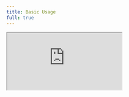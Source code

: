 ```yaml
---
title: Basic Usage
full: true
---
```


<iframe
  src="https://codesandbox.io/p/devbox/github/getcronit/pylon-template/main?file=%2Fsrc%2Findex.ts%3A14%2C22"
  style={{
    width: "100%",
    height: "100%",
    border: 0,
    overflow: "hidden",
    background: "rgb(21, 21, 21)",
  }}
  title="getcronit/pylon-template/main"
  allow="accelerometer; ambient-light-sensor; camera; encrypted-media; geolocation; gyroscope; hid; microphone; midi; payment; usb; vr; xr-spatial-tracking"
  sandbox="allow-forms allow-modals allow-popups allow-presentation allow-same-origin allow-scripts"
/>
